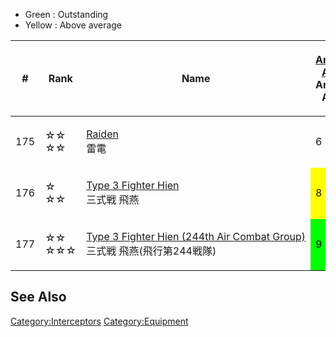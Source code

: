 *Green : Outstanding
*Yellow : Above average
{| class="wikitable" style="text-align: center;"
|-
!#
!Rank
!Name
![[file:icon_AA.png|Anti-Air]]<br>Anti-Air
![[file:icon_Hit.png|Anti-Bomb]]<br>Anti-Bomb
![[File:Icon Evasion.png|Intercept]]<br>Intercept
!Classes
!Craftable
!Notes
|-
| 175
| ☆☆<br />☆☆
| style="white-space:nowrap;text-align: left;" |[[Raiden]]<br />{{Interceptor}}雷電
| 6
| style="background-color:lime;" | 5
| 2
| rowspan="3" | None
| rowspan="3" | No
| style="white-space:nowrap;text-align: left;" |[[Spring 2016 Event]] E-5 Reward (Medium/Hard)
|-
| 176
| ☆<br />☆☆
| style="white-space:nowrap;text-align: left;" |[[Type 3 Fighter Hien]]<br />{{Interceptor}}三式戦 飛燕
| style="background-color:yellow;" | 8
| 1
| style="background-color:yellow;" | 3
| style="white-space:nowrap;text-align: left;" |[[Spring 2016 Event]] E-4 Reward (Hard), E-5 Reward (Easy/Medium)
|-
| 177
| ☆☆<br />☆☆☆
| style="white-space:nowrap;text-align: left;" |[[Type 3 Fighter Hien (244th Air Combat Group)]]<br />{{Interceptor}}三式戦 飛燕(飛行第244戦隊)
| style="background-color:lime;" | 9
| style="background-color:yellow;" | 3
| style="background-color:lime;" | 4
| style="white-space:nowrap;text-align: left;" |[[Spring 2016 Event]] E-5 Reward (Hard)
|}
==See Also==
{{Equipmentlist}}
[[Category:Interceptors]]
[[Category:Equipment]]